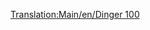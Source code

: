 [[Translation:Main/en/Dinger 100]]
{{Template:Avion/Fr
|Nom=Dinger 100
|Image=[[File:en/Fokker100.png|Dinger 100]]
|Coût=34 863 (69 726)
|Vitesse=947 km/h (592 MPH)
|Entretien=4 078 (8 156)
|Conception=1986
|Vie=20
|Capacité=85 passagers & 10 sacs de courrier
|Description=Avion de ligne standard, cet avion rapide fonctionnera sur de petits aéroports et sur des aéroports de navette.
|Réalité=[http://www.wikipedia.org/wiki/fr:Fokker F100 Fokker 100]
}}